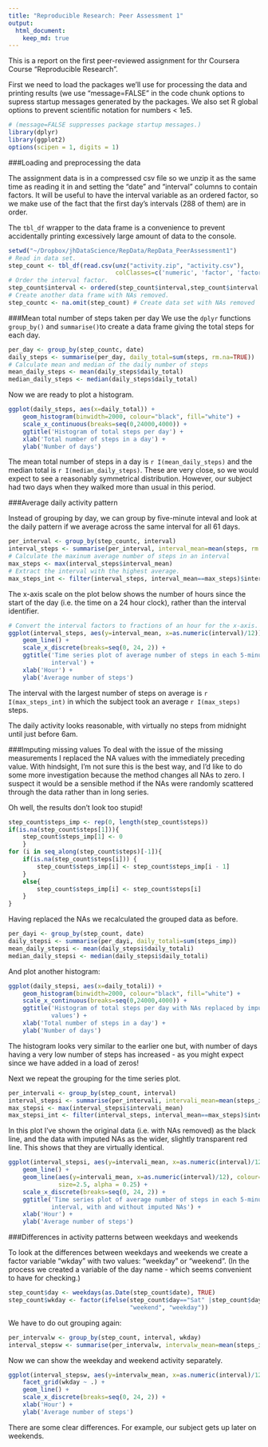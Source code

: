 ```yaml
---
title: "Reproducible Research: Peer Assessment 1"
output: 
  html_document:
    keep_md: true
---
```

This is a report on the first peer-reviewed assignment for thr Coursera Course
"Reproducible Research".

First we need to load the packages we'll use for processing the data and 
printing results (we use "message=FALSE" in the code chunk options to supress 
startup messages generated by the packages. We also set R global options to 
prevent scientific notation for numbers < 1e5.

```r
# (message=FALSE suppresses package startup messages.)
library(dplyr)
library(ggplot2)
options(scipen = 1, digits = 1)
```

###Loading and preprocessing the data

The assignment data is in a compressed csv file so we unzip it as the same time 
as reading it in and setting the "date" and "interval" columns to contain 
factors. It will be useful to have the interval variable as an ordered factor, so we make use of the fact that the first day's intervals (288 of them) are in order.

The `tbl_df` wrapper to the data frame is a convenience to prevent accidentally 
printing excessively large amount of data to the console.

```r
setwd("~/Dropbox/jhDataScience/RepData/RepData_PeerAssessment1")
# Read in data set.
step_count <- tbl_df(read.csv(unz("activity.zip", "activity.csv"),
                              colClasses=c('numeric', 'factor', 'factor')))
# Order the interval factor.
step_count$interval <- ordered(step_count$interval,step_count$interval[1:288])
# Create another data frame with NAs removed.
step_countc <- na.omit(step_count) # Create data set with NAs removed
```

###Mean total number of steps taken per day
We use the `dplyr` functions `group_by()` and `summarise()`to create a data frame giving the total steps for each day.


```r
per_day <- group_by(step_countc, date)
daily_steps <- summarise(per_day, daily_total=sum(steps, rm.na=TRUE))
# Calculate mean and median of the daily number of steps
mean_daily_steps <- mean(daily_steps$daily_total)
median_daily_steps <- median(daily_steps$daily_total)
```

Now we are ready to plot a histogram. 

```r
ggplot(daily_steps, aes(x=daily_total)) + 
    geom_histogram(binwidth=2000, colour="black", fill="white") +
    scale_x_continuous(breaks=seq(0,24000,4000)) +
    ggtitle('Histogram of total steps per day') +
    xlab('Total number of steps in a day') +
    ylab('Number of days')
```

The mean total number of steps in a day is `r I(mean_daily_steps)` and the
median total  is `r I(median_daily_steps)`. These are very close, so we would 
expect to see a reasonably symmetrical distribution. However, our subject had
two days when they walked more than usual in this period.

###Average daily activity pattern

Instead of grouping by day, we can group by five-minute inteval and look at the 
daily pattern if we average across the same interval for all 61 days.

```r
per_interval <- group_by(step_countc, interval)
interval_steps <- summarise(per_interval, interval_mean=mean(steps, rm.na=TRUE))
# Calculate the maxinum average number of steps in an interval
max_steps <- max(interval_steps$interval_mean)
# Extract the interval with the highest average.
max_steps_int <- filter(interval_steps, interval_mean==max_steps)$interval
```

The x-axis scale on the plot below shows the number of hours since the start of 
the day (i.e. the time on a 24 hour clock), rather than the interval identifier.

```r
# Convert the interval factors to fractions of an hour for the x-axis.
ggplot(interval_steps, aes(y=interval_mean, x=as.numeric(interval)/12)) + 
    geom_line() +
    scale_x_discrete(breaks=seq(0, 24, 2)) +
    ggtitle('Time series plot of average number of steps in each 5-minute 
            interval') +
    xlab('Hour') +
    ylab('Average number of steps')
```

The interval with the largest number of steps on average is `r I(max_steps_int)`
in which the subject took an average `r I(max_steps)` steps.

The daily activity looks reasonable, with virtually no steps from midnight until
just before 6am.

###Imputing missing values
To deal with the issue of the missing measurements I replaced the NA values with
the immediately preceding value. With hindsight, I'm not sure this is the best 
way, and I'd like to do some more investigation because the method changes all 
NAs to zero. I suspect it would be a sensible method if the NAs were randomly 
scattered through the data rather than in long series.

Oh well, the results don't look too stupid!

``` r
step_count$steps_imp <- rep(0, length(step_count$steps))
if(is.na(step_count$steps[1])){
    step_count$steps_imp[1] <- 0
    }
for (i in seq_along(step_count$steps)[-1]){
    if(is.na(step_count$steps[i])) {
        step_count$steps_imp[i] <- step_count$steps_imp[i - 1]
    }
    else{
        step_count$steps_imp[i] <- step_count$steps[i]
    }
}
```

Having replaced the NAs we recalculated the grouped data as before.

```r
per_dayi <- group_by(step_count, date)
daily_stepsi <- summarise(per_dayi, daily_totali=sum(steps_imp))
mean_daily_stepsi <- mean(daily_stepsi$daily_totali)
median_daily_stepsi <- median(daily_stepsi$daily_totali)
```

And plot another histogram:

```r
ggplot(daily_stepsi, aes(x=daily_totali)) + 
    geom_histogram(binwidth=2000, colour="black", fill="white") +
    scale_x_continuous(breaks=seq(0,24000,4000)) +
    ggtitle('Histogram of total steps per day with NAs replaced by imputed 
            values') +
    xlab('Total number of steps in a day') +
    ylab('Number of days')
```

The histogram looks very similar to the earlier one but, with number of days 
having a very low number of steps has increased - as you might expect since we 
have added in a load of zeros!

Next we repeat the grouping for the time series plot.

```r
per_intervali <- group_by(step_count, interval)
interval_stepsi <- summarise(per_intervali, intervali_mean=mean(steps_imp))
max_stepsi <- max(interval_stepsi$intervali_mean)
max_stepsi_int <- filter(interval_steps, interval_mean==max_steps)$interval
```

In this plot I've shown the original data (i.e. with NAs removed) as the black 
line, and the data with imputed NAs as the wider, slightly transparent red line.
 This shows that they are virtually identical.

```r
ggplot(interval_stepsi, aes(y=intervali_mean, x=as.numeric(interval)/12)) + 
    geom_line() +
    geom_line(aes(y=intervali_mean, x=as.numeric(interval)/12), colour="red",
              size=2.5, alpha = 0.25) +
    scale_x_discrete(breaks=seq(0, 24, 2)) +
    ggtitle('Time series plot of average number of steps in each 5-minute 
            interval, with and without imputed NAs') +
    xlab('Hour') +
    ylab('Average number of steps')
```

###Differences in activity patterns between weekdays and weekends

To look at the differences between weekdays and weekends we create a factor 
variable "wkday" with two values: "weekday" or "weekend". (In the process we created a variable of the day name - which seems convenient to have for checking.)

``` r
step_count$day <- weekdays(as.Date(step_count$date), TRUE)
step_count$wkday <- factor(ifelse(step_count$day=="Sat" |step_count$day=="Sun" ,
                                  "weekend", "weekday"))
```

We have to do out grouping again:

```r
per_intervalw <- group_by(step_count, interval, wkday)
interval_stepsw <- summarise(per_intervalw, intervalw_mean=mean(steps_imp))
```

Now we can show the weekday and weekend activity separately.

```r
ggplot(interval_stepsw, aes(y=intervalw_mean, x=as.numeric(interval)/12)) + 
    facet_grid(wkday ~ .) +
    geom_line() +
    scale_x_discrete(breaks=seq(0, 24, 2)) +
    xlab('Hour') +
    ylab('Average number of steps')
```

There are some clear differences. For example, our subject gets up later on weekends.